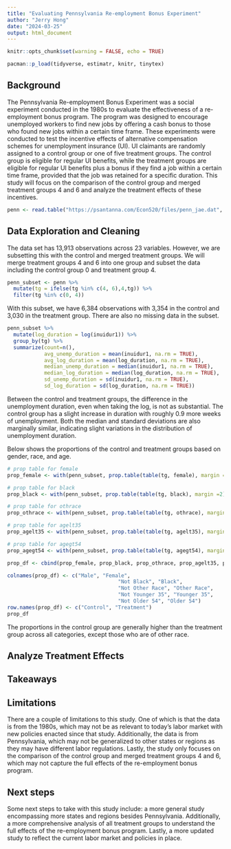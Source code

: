 ```yaml
---
title: "Evaluating Pennsylvania Re-employment Bonus Experiment"
author: "Jerry Hong"
date: "2024-03-25"
output: html_document
---
```


```r
knitr::opts_chunk$set(warning = FALSE, echo = TRUE)
```

```r
pacman::p_load(tidyverse, estimatr, knitr, tinytex)
```

## Background

The Pennsylvania Re-employment Bonus Experiment was a social experiment conducted in the 1980s to evaluate the effectiveness of a re-employment bonus program. The program was designed to encourage unemployed workers to find new jobs by offering a cash bonus to those who found new jobs within a certain time frame. These experiments were conducted to test the incentive effects of alternative compensation schemes for unemployment insurance (UI). UI claimants are randomly assigned to a control group or one of five treatment groups. The control group is eligible for regular UI benefits, while the treatment groups are eligible for regular UI benefits plus a bonus if they find a job within a certain time frame, provided that the job was retained for a specific duration. This study will focus on the comparison of the control group and merged treatment groups 4 and 6 and analyze the treatment effects of these incentives.

```r
penn <- read.table("https://psantanna.com/Econ520/files/penn_jae.dat", header=TRUE)
```

## Data Exploration and Cleaning

The data set has 13,913 observations across 23 variables. However, we are subsetting this with the control and merged treatment groups. We will merge treatment groups 4 and 6 into one group and subset the data including the control group 0 and treatment group 4. 

```r
penn_subset <- penn %>%
  mutate(tg = ifelse(tg %in% c(4, 6),4,tg)) %>%
  filter(tg %in% c(0, 4))
```

With this subset, we have 6,384 observations with 3,354 in the control and 3,030 in the treatment group. There are also no missing data in the subset.

```r
penn_subset %>%
  mutate(log_duration = log(inuidur1)) %>%
  group_by(tg) %>%
  summarize(count=n(),
            avg_unemp_duration = mean(inuidur1, na.rm = TRUE),
            avg_log_duration = mean(log_duration, na.rm = TRUE),
            median_unemp_duration = median(inuidur1, na.rm = TRUE),
            median_log_duration = median(log_duration, na.rm = TRUE),
            sd_unemp_duration = sd(inuidur1, na.rm = TRUE),
            sd_log_duration = sd(log_duration, na.rm = TRUE))
```

Between the control and treatment groups, the difference in the unemployment duration, even when taking the log, is not as substantial. The control group has a slight increase in duration with roughly 0.9 more weeks of unemployment. Both the median and standard deviations are also marginally similar, indicating slight variations in the distribution of unemployment duration.

Below shows the proportions of the control and treatment groups based on gender, race, and age.

```r
# prop table for female
prop_female <- with(penn_subset, prop.table(table(tg, female), margin =2))

# prop table for black
prop_black <- with(penn_subset, prop.table(table(tg, black), margin =2))

# prop table for othrace
prop_othrace <- with(penn_subset, prop.table(table(tg, othrace), margin =2))

# prop table for agelt35
prop_agelt35 <- with(penn_subset, prop.table(table(tg, agelt35), margin =2))

# prop table for agegt54
prop_agegt54 <- with(penn_subset, prop.table(table(tg, agegt54), margin =2))

prop_df <- cbind(prop_female, prop_black, prop_othrace, prop_agelt35, prop_agegt54)

colnames(prop_df) <- c("Male", "Female",
                                    "Not Black", "Black",
                                    "Not Other Race", "Other Race",
                                    "Not Younger 35", "Younger 35",
                                    "Not Older 54", "Older 54")
row.names(prop_df) <- c("Control", "Treatment")
prop_df
```

The proportions in the control group are generally higher than the treatment group across all categories, except those who are of other race. 

## Analyze Treatment Effects

## Takeaways

## Limitations

There are a couple of limitations to this study. One of which is that the data is from the 1980s, which may not be as relevant to today's labor market with new policies enacted since that study. Additionally, the data is from Pennsylvania, which may not be generalized to other states or regions as they may have different labor regulations. Lastly, the study only focuses on the comparison of the control group and merged treatment groups 4 and 6, which may not capture the full effects of the re-employment bonus program.

## Next steps

Some next steps to take with this study include: a more general study encompassing more states and regions besides Pennsylvania. Additionally, a more comprehensive analysis of all treatment groups to understand the full effects of the re-employment bonus program. Lastly, a more updated study to reflect the current labor market and policies in place.

